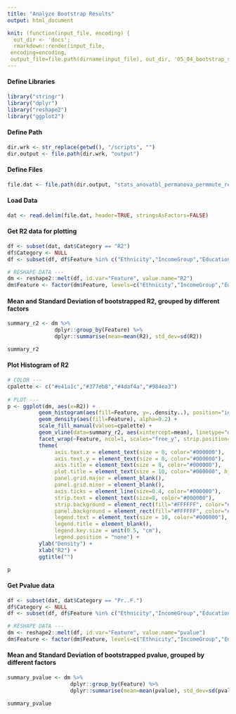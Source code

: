 ```yaml
---
title: "Analyze Bootstrap Results"
output: html_document

knit: (function(input_file, encoding) {
  out_dir <- 'docs';
  rmarkdown::render(input_file,
 encoding=encoding,
 output_file=file.path(dirname(input_file), out_dir, '05_04_bootstrap_stats.html'))})
---
```


#### Define Libraries
```r
library("stringr")
library("dplyr")
library("reshape2")
library("ggplot2")
```

#### Define Path
```r
dir.wrk <- str_replace(getwd(), "/scripts", "")
dir.output <- file.path(dir.wrk, "output")
```

#### Define Files
```r
file.dat <- file.path(dir.output, "stats_anovatbl_permanova_permmute_results_withReplacement.tsv")
```
#### Load Data
```r
dat <- read.delim(file.dat, header=TRUE, stringsAsFactors=FALSE)
```

#### Get R2 data for plotting
```r
df <- subset(dat, dat$Category == "R2")
df$Category <- NULL
df <- subset(df, df$Feature %in% c("Ethnicity","IncomeGroup","EducationLevel","GeoRegion"))

# RESHAPE DATA ---
dm <- reshape2::melt(df, id.var="Feature", value.name="R2")
dm$Feature <- factor(dm$Feature, levels=c("Ethnicity","IncomeGroup","EducationLevel","GeoRegion"))
```

#### Mean and Standard Deviation of bootstrapped R2, grouped by different factors
```r
summary_r2 <- dm %>% 
               dplyr::group_by(Feature) %>%
               dplyr::summarise(mean=mean(R2), std_dev=sd(R2))

summary_r2
```

#### Plot Histogram of R2
```r
# COLOR ---
cpalette <- c("#e41a1c","#377eb8","#4daf4a","#984ea3")
     
# PLOT ---
p <- ggplot(dm, aes(x=R2)) +
          geom_histogram(aes(fill=Feature, y=..density..), position="identity", color="#000000", alpha=0.4) +
          geom_density(aes(fill=Feature), alpha=0.2) +
          scale_fill_manual(values=cpalette) +
          geom_vline(data=summary_r2, aes(xintercept=mean), linetype="dashed", size=0.5, colour="#000000") +
          facet_wrap(~Feature, ncol=1, scales="free_y", strip.position="right") +
          theme(
               axis.text.x = element_text(size = 8, color="#000000"),
               axis.text.y = element_text(size = 8, color="#000000"),
               axis.title = element_text(size = 8, color="#000000"),
               plot.title = element_text(size = 10, color="#000000", hjust=0.5),
               panel.grid.major = element_blank(),
               panel.grid.minor = element_blank(),
               axis.ticks = element_line(size=0.4, color="#000000"),	
               strip.text = element_text(size=8, color="#000000"),
               strip.background = element_rect(fill="#FFFFFF", color="#FFFFFF"),
               panel.background = element_rect(fill="#FFFFFF", color="#000000"),
               legend.text = element_text(size = 10, color="#000000"),
               legend.title = element_blank(),
               legend.key.size = unit(0.5, "cm"),
               legend.position = "none") +
          ylab("Density") +
          xlab("R2") + 
          ggtitle("") 

p
```


#### Get Pvalue data
```r
df <- subset(dat, dat$Category == "Pr..F.")
df$Category <- NULL
df <- subset(df, df$Feature %in% c("Ethnicity","IncomeGroup","EducationLevel","GeoRegion"))

# RESHAPE DATA ---
dm <- reshape2::melt(df, id.var="Feature", value.name="pvalue")
dm$Feature <- factor(dm$Feature, levels=c("Ethnicity","IncomeGroup","EducationLevel","GeoRegion"))
```

#### Mean and Standard Deviation of bootstrapped pvalue, grouped by different factors
```r
summary_pvalue <- dm %>% 
                    dplyr::group_by(Feature) %>%
                    dplyr::summarise(mean=mean(pvalue), std_dev=sd(pvalue))

summary_pvalue
```
